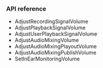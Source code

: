 <PlatformWrapper platform="unity">

### API reference

- <Link to="{{Global.API_REF_UNITY_ROOT_VOICE_SDK}}/class_irtcengine.html#ariaid-title12">AdjustRecordingSignalVolume</Link>

- <Link to="{{Global.API_REF_UNITY_ROOT_VOICE_SDK}}/class_irtcengine.html#ariaid-title11">AdjustPlaybackSignalVolume</Link>

- <Link to="{{Global.API_REF_UNITY_ROOT_VOICE_SDK}}/class_irtcengine.html#ariaid-title13">AdjustUserPlaybackSignalVolume</Link>

- <Link to="{{Global.API_REF_UNITY_ROOT_VOICE_SDK}}/class_irtcengine.html#ariaid-title9">AdjustAudioMixingVolume</Link>

- <Link to="{{Global.API_REF_UNITY_ROOT_VOICE_SDK}}/class_irtcengine.html#ariaid-title7">AdjustAudioMixingPlayoutVolume</Link>

- <Link to="{{Global.API_REF_UNITY_ROOT_VOICE_SDK}}/class_irtcengine.html#ariaid-title8">AdjustAudioMixingPublishVolume</Link>

- <Link to="{{Global.API_REF_UNITY_ROOT_VOICE_SDK}}/class_irtcengine.html#ariaid-title145">SetInEarMonitoringVolume</Link>

</PlatformWrapper>